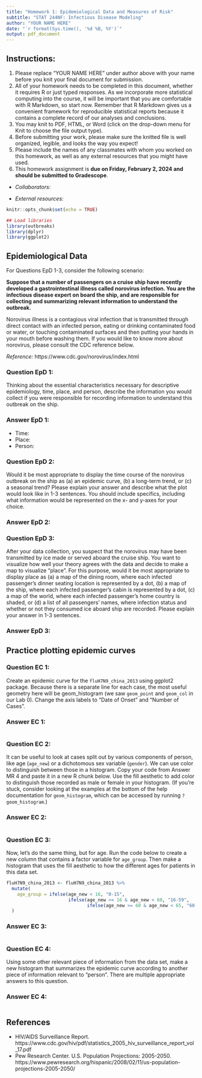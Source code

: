 ---
title: "Homework 1: Epidemiological Data and Measures of Risk"
subtitle: "STAT 244NF: Infectious Disease Modeling"
author: "YOUR NAME HERE"
date: "`r format(Sys.time(), '%d %B, %Y')`"
output: pdf_document
---

## Instructions:

1. Please replace "YOUR NAME HERE" under author above with your name before you knit your final document for submission.
2. All of your homework needs to be completed in this document, whether it requires R or just typed responses. As we incorporate more statistical computing into the course, it will be important that you are comfortable with R Markdown, so start now. Remember that R Markdown gives us a convenient framework for reproducible statistical reports because it contains a complete record of our analyses and conclusions.
3. You may knit to PDF, HTML, or Word (click on the drop-down menu for Knit to choose the file output type). 
4. Before submitting your work, please make sure the knitted file is well organized, legible, and looks the way you expect!
5. Please include the names of any classmates with whom you worked on this homework, as well as any external resources that you might have used.
6. This homework assignment is **due on Friday, February 2, 2024 and should be submitted to Gradescope**.

- *Collaborators:*

- *External resources:*

```{r setup, include=FALSE}
knitr::opts_chunk$set(echo = TRUE)

## Load libraries
library(outbreaks)
library(dplyr)
library(ggplot2)
```

## Epidemiological Data

For Questions EpD 1-3, consider the following scenario:

**Suppose that a number of passengers on a cruise ship have recently developed a gastrointestinal illness called norovirus infection. You are the infectious disease expert on board the ship, and are responsible for collecting and summarizing relevant information to understand the outbreak.**

Norovirus illness is a contagious viral infection that is transmitted through direct contact with an infected person, eating or drinking contaminated food or water, or touching contaminated surfaces and then putting your hands in your mouth before washing them. If you would like to know more about norovirus, please consult the CDC reference below.

*Reference:* https://www.cdc.gov/norovirus/index.html

### Question EpD 1:

Thinking about the essential characteristics necessary for descriptive epidemiology, time, place, and person, describe the information you would collect if you were responsible for recording information to understand this outbreak on the ship. 

### Answer EpD 1:

- Time:
- Place:
- Person:

### Question EpD 2:

Would it be most appropriate to display the time course of the norovirus outbreak on the ship as (a) an epidemic curve, (b) a long-term trend, or (c) a seasonal trend? Please explain your answer and describe what the plot would look like in 1-3 sentences. You should include specifics, including what information would be represented on the x- and y-axes for your choice.

### Answer EpD 2:



### Question EpD 3:

After your data collection, you suspect that the norovirus may have been transmitted by ice made or served aboard the cruise ship. You want to visualize how well your theory agrees with the data and decide to make a map to visualize "place". For this purpose, would it be most appropriate to display place as (a) a map of the dining room, where each infected passenger's dinner seating location is represented by a dot, (b) a map of the ship, where each infected passenger's cabin is represented by a dot, (c) a map of the world, where each infected passenger's home country is shaded, or (d) a list of all passengers' names, where infection status and whether or not they consumed ice aboard ship are recorded. Please explain your answer in 1-3 sentences.

### Answer EpD 3:


## Practice plotting epidemic curves

### Question EC 1:

Create an epidemic curve for the `fluH7N9_china_2013` using ggplot2 package. Because there is a separate line for each case, the most useful geometry here will be geom_histogram (we saw `geom_point` and `geom_col` in our Lab 0). Change the axis labels to "Date of Onset" and "Number of Cases". 

### Answer EC 1:

```{r fig.align='center'}

```

### Question EC 2:

It can be useful to look at cases split out by various components of person, like age (`age_new`) or a dichotomous sex variable (`gender`). We can use color to distinguish between those in a histogram. Copy your code from Answer MR 4 and paste it in a new R chunk below. Use the fill aesthetic to add color to distinguish those recorded as male or female in your histogram. (If you're stuck, consider looking at the examples at the bottom of the help documentation for `geom_histogram`, which can be accessed by running `?geom_histogram`.) 

### Answer EC 2:

```{r}

```

### Question EC 3:

Now, let's do the same thing, but for age. Run the code below to create a new column that contains a factor variable for `age_group`. Then make a histogram that uses the fill aesthetic to how the different ages for patients in this data set.  

```{r}
fluH7N9_china_2013 <- fluH7N9_china_2013 %>%
  mutate(
    age_group = ifelse(age_new < 16, "0-15",
                       ifelse(age_new >= 16 & age_new < 60, "16-59",
                              ifelse(age_new >= 60 & age_new < 65, "60-64", "65+")))
  )
```

### Answer EC 3:

```{r}

```


### Question EC 4:

Using some other relevant piece of information from the data set, make a new histogram that summarizes the epidemic curve according to another piece of information relevant to "person". There are multiple appropriate answers to this question.


### Answer EC 4:

```{r}

```

## References

- HIV/AIDS Surveillance Report. https://www.cdc.gov/hiv/pdf/statistics_2005_hiv_surveillance_report_vol_17.pdf
- Pew Research Center. U.S. Population Projections: 2005-2050. https://www.pewresearch.org/hispanic/2008/02/11/us-population-projections-2005-2050/
